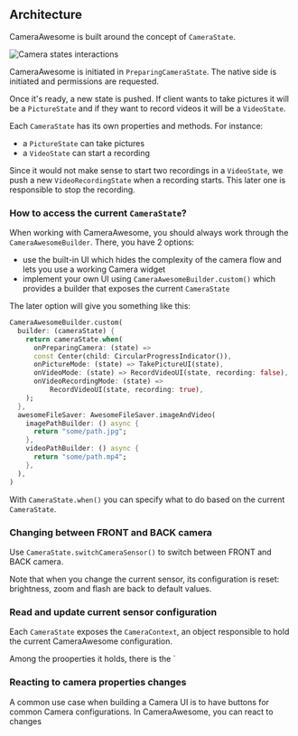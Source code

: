 ## Architecture

CameraAwesome is built around the concept of `CameraState`.

![Camera states interactions](/img/camera_states_interactions.png)

CameraAwesome is initiated in `PreparingCameraState`. The native side is initiated and permissions are requested.

Once it's ready, a new state is pushed.
If client wants to take pictures it will be a `PictureState` and if they want to record videos it will be a `VideoState`.

Each `CameraState` has its own properties and methods. For instance:
- a `PictureState` can take pictures
- a `VideoState` can start a recording

Since it would not make sense to start two recordings in a `VideoState`, we push a new `VideoRecordingState` when a recording starts.
This later one is responsible to stop the recording.

### How to access the current `CameraState`?

When working with CameraAwesome, you should always work through the `CameraAwesomeBuilder`. There, you have 2 options:
- use the built-in UI which hides the complexity of the camera flow and lets you use a working Camera widget
- implement your own UI using `CameraAwesomeBuilder.custom()` which provides a builder that exposes the current `CameraState`

The later option will give you something like this:

``` dart
CameraAwesomeBuilder.custom(
  builder: (cameraState) {
    return cameraState.when(
      onPreparingCamera: (state) =>
      const Center(child: CircularProgressIndicator()),
      onPictureMode: (state) => TakePictureUI(state),
      onVideoMode: (state) => RecordVideoUI(state, recording: false),
      onVideoRecordingMode: (state) =>
          RecordVideoUI(state, recording: true),
    );
  },
  awesomeFileSaver: AwesomeFileSaver.imageAndVideo(
    imagePathBuilder: () async {
      return "some/path.jpg";
    },
    videoPathBuilder: () async {
      return "some/path.mp4";
    },
  ),
)
```

With `CameraState.when()` you can specify what to do based on the current `CameraState`.

### Changing between FRONT and BACK camera

Use `CameraState.switchCameraSensor()` to switch between FRONT and BACK camera.

Note that when you change the current sensor, its configuration is reset: brightness, zoom and flash are back to default values.

### Read and update current sensor configuration

Each `CameraState` exposes the `CameraContext`, an object responsible to hold the current CameraAwesome configuration.

Among the prooperties it holds, there is the `


### Reacting to camera properties changes

A common use case when building a Camera UI is to have buttons for common Camera configurations.
In CameraAwesome, you can react to changes


